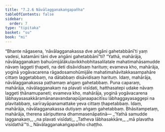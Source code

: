 ```yaml
---
title: "7.2.6 Nāvālagganakaṅgapañha"
tableOfContents: false
sidebar:
  order: 7
type: "tipitaka"
basket: "su"
book: "mi"
---
```



<DynamicBreadcrumb />

<Division number="240" book="mi" bookNo="28">

<Paragraph number="1730" book="mi">
“Bhante nāgasena, ‘nāvālagganakassa dve aṅgāni gahetabbānī’ti yaṃ vadesi, katamāni tāni dve aṅgāni gahetabbānī”ti? “Yathā, mahārāja, nāvālagganakaṃ bahuūmijālākulavikkhobhitasalilatale mahatimahāsamudde nāvaṃ laggeti ṭhapeti, na deti disāvidisaṃ harituṃ; evameva kho, mahārāja, yoginā yogāvacarena rāgadosamohūmijāle mahatimahāvitakkasampahāre cittaṃ laggetabbaṃ, na dātabbaṃ disāvidisaṃ harituṃ. Idaṃ, mahārāja, nāvālagganakassa paṭhamaṃ aṅgaṃ gahetabbaṃ.
</Paragraph>

<Paragraph number="1731" book="mi">
Puna caparaṃ, mahārāja, nāvālagganakaṃ na plavati visīdati, hatthasatepi udake nāvaṃ laggeti ṭhānamupaneti; evameva kho, mahārāja, yoginā yogāvacarena lābhayasasakkāramānanavandanapūjanaapacitīsu lābhaggayasaggepi na plavitabbaṃ, sarīrayāpanamattake yeva cittaṃ ṭhapetabbaṃ. Idaṃ, mahārāja, nāvālagganakassa dutiyaṃ aṅgaṃ gahetabbaṃ. Bhāsitampetaṃ, mahārāja, therena sāriputtena dhammasenāpatinā—
</Paragraph>

<Paragraph number="1732" type="verses" book="mi">
_‘Yathā samudde lagganakaṃ,_  
_na plavati visīdati;_  
_Tatheva lābhasakkāre,_  
_mā plavatha visīdathā’”ti._  


</Paragraph>
</Division>

<Paragraph number="1733" type="center" book="mi">
Nāvālagganakaṅgapañho chaṭṭho.
</Paragraph>